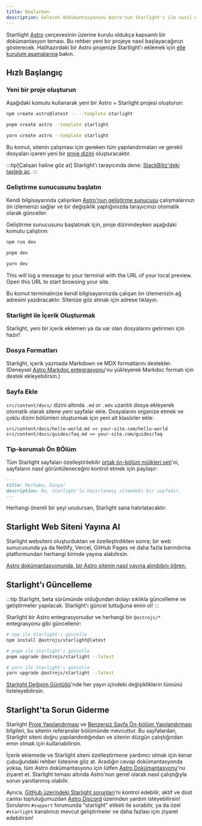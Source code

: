 ```yaml
---
title: Başlarken
description: Gelecek dokümantasyonunu Astro'nun Starlight'ı ile nasıl oluşturacağını öğren
---
```



Startlight [Astro](https://astro.build) çerçevesinin üzerine kurulu oldukça kapsamlı bir dokümantasyon teması.
Bu rehber yeni bir projeye nasıl başlayacağınızı gösterecek.
Halihazırdaki bir Astro projenize Startlight'ı eklemek için [elle kurulum aşamalarına](/manual-setup/) bakın.

## Hızlı Başlangıç

### Yeni bir proje oluşturun

Aşağıdaki komutu kullanarak yeni bir Astro + Starlight projesi oluşturun:

<Tabs>
<TabItem label="npm">

```sh
npm create astro@latest -- --template starlight
```

</TabItem>
<TabItem label="pnpm">

```sh
pnpm create astro --template starlight
```

</TabItem>
<TabItem label="Yarn">

```sh
yarn create astro --template starlight
```

</TabItem>
</Tabs>

Bu komut, sitenin çalışması için gereken tüm yapılandırmaları ve gerekli dosyaları içeren yeni bir [proje dizini](/tr/guides/project-structure/) oluşturacaktır.

:::tip[Çalışan haline göz at]
Starlight'ı tarayıcında dene:
[StackBlitz'deki taslağı aç](https://stackblitz.com/github/withastro/starlight/tree/main/examples/basics).
:::

### Geliştirme sunucusunu başlatın

Kendi bilgisayarında çalışırken [Astro'nun geliştirme sunucusu](https://docs.astro.build/en/reference/cli-reference/#astro-dev)
çalışmalarınızı ön izlemenizi sağlar ve bir değişiklik yaptığıınızda tarayıcınızı otomatik olarak günceller.

Geliştirme sunucusunu başlatmak için, proje dizinindeyken aşağıdaki komutu çalıştırın:

<Tabs>
<TabItem label="npm">

```sh
npm run dev
```

</TabItem>
<TabItem label="pnpm">

```sh
pnpm dev
```

</TabItem>
<TabItem label="Yarn">

```sh
yarn dev
```

</TabItem>
</Tabs>

This will log a message to your terminal with the URL of your local preview.
Open this URL to start browsing your site.

Bu komut terminalinize kendi bilgisayarınızda çalışan ön izlemenizin ağ adresini yazdıracaktır.
Sitenize göz atmak için adrese tıklayın.

### Starlight ile İçerik Oluşturmak

Starlight, yeni bir içerik eklemen ya da var olan dosyalarını getirmen için hazır!

### Dosya Formatları

Starlight, içerik yazmada Markdown ve MDX formatlarını destekler. (Deneysel [Astro Markdoc entegrasyonu](https://docs.astro.build/en/guides/integrations-guide/markdoc/)'nu yükleyerek Markdoc formatı için destek ekleyebilirsin.)

### Sayfa Ekle

`src/content/docs/` dizini altında `.md` or `.mdx` uzantılı dosya ekleyerek otomatik olarak sitene yeni sayfalar ekle. Dosyalarını organize etmek ve çoklu dizim bölümleri oluşturmak için yeni alt klasörler ekle:

```
src/content/docs/hello-world.md => your-site.com/hello-world
src/content/docs/guides/faq.md => your-site.com/guides/faq
```

### Tip-korumalı Ön BÖlüm

Tüm Starlight sayfaları özelleştirilebilir [ortak ön-bölüm mülkleri seti](/tr/reference/frontmatter/)'ni, sayfaların nasıl görüntüleneceğini kontrol etmek için paylaşır:

```md
---
title: Merhaba, Dünya!
description: Bu, Starlight'la hazırlanmış sitemdeki bir sayfadır.
---
```

Herhangi önemli bir şeyi unutursan, Starlight sana hatırlatacaktır.

## Starlight Web Siteni Yayına Al

Starlight websiteni oluşturduktan ve özelleştirdikten sonra; bir web sunucusunda ya da Netlify, Vercel, GitHub Pages ve daha fazla barındırma platformundan herhangi birinde yayına alabilirsin.

[Astro dokümantasyonunda, bir Astro sitenin nasıl yayına alındığını öğren.](https://docs.astro.build/en/guides/deploy/)

## Starlight'ı Güncelleme

:::tip
Starlight, beta sürümünde olduğundan dolayı sıklıkla güncelleme ve geliştirmeler yapılacak. Starlight'ı güncel tuttuğuna emin ol!
:::

Starlight bir Astro entegrasyonudur ve herhangi bir `@astrojs/*` entegrasyonu gibi güncellenir:

<Tabs>
<TabItem label="npm">

```sh
# npm ile Starlight'ı güncelle
npm install @astrojs/starlight@latest
```

</TabItem>
<TabItem label="pnpm">

```sh
# pnpm ile Starlight'ı güncelle
pnpm upgrade @astrojs/starlight --latest
```

</TabItem>
<TabItem label="Yarn">

```sh
# yarn ile Starlight'ı güncelle
yarn upgrade @astrojs/starlight --latest
```

</TabItem>
</Tabs>

[Starlight Değişim Günlüğü](https://github.com/withastro/starlight/blob/main/packages/starlight/CHANGELOG.md)'nde her yayın içindeki değişikliklerin tümünü listeleyebilirsin.

## Starlight'ta Sorun Giderme

Starlight [Proje Yapılandırması](/tr/reference/configuration/) ve [Benzersiz Sayfa Ön-bölüm Yapılandırması](/tr/reference/frontmatter/) bilgileri, bu sitenin referanslar bölümünde mevcuttur. Bu sayfalardan, Starlight siteni doğru yapılandırdığından ve sitenin düzgün çalıştığından emin olmak için kullanabilirsin.

İçerik eklemede ve Starlight siteni özelleştirmene yardımcı olmak için kenar çubuğundaki rehber listesine göz at.
Aradığın cevap dokümantasyonda yoksa, tüm Astro dokümantasyonu için lütfen [Astro Dokümantasyonu](https://docs.astro.build)'nu ziyaret et. Starlight teması altında Astro'nun genel olarak nasıl çalıştığıyla sorun yanıtlanmış olabilir.

Ayrıca, [GitHub üzerindeki Starlight sorunları](https://github.com/withastro/starlight/issues)'nı kontrol edebilir, aktif ve dost canlısı topluluğumuzdan [Astro Discord](https://astro.build/chat/) üzerinden yardım isteyebilirsin! Sorularını `#support` forumunda "starlight" etiketi ile sorabilir, ya da özel `#starlight` kanalımızı mevcut geliştirmeler ve daha fazlası için ziyaret edebilirsin!

